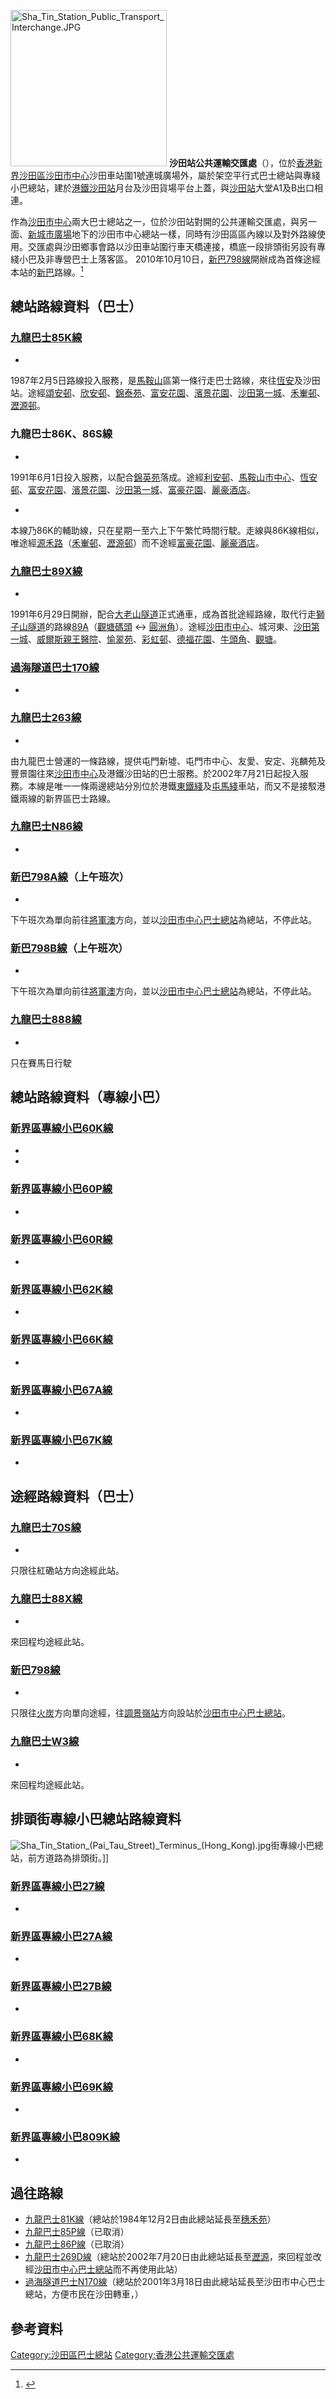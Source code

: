 {{Infobox HK Bus terminus 
| image=Sha Tin Station Bus Terminus viewed from New Town Plaza.jpg
| name=沙田站公共運輸交匯處
| engname=Sha Tin Station Public Transport Interchange
| district=[[沙田區|沙田區]] 
| area=沙田市中心
| street=[[沙田鄉事會路|沙田鄉事會路]]
| opendate={{start date and age|1982|8|20}}
| terminate=[[九巴|九巴]]<br/>[[九龍巴士85K線|85K]]、[[九龍巴士86K線|86K]]、[[九龍巴士86K線|86S]]、[[九龍巴士89X線|89X]]、[[九龍巴士263線|263]]、[[九龍巴士888線|888]]<br/>[[過海隧道巴士|過海隧道巴士]]<br/>[[過海隧道巴士170線|170]]<br/>[[新巴|新巴]]<br>798A、798B（只供落客）<br/>專線小巴<br/>60K、60P、60R、62K、66K、67A、67K
| via= [[九巴|九巴]]<br>[[九龍巴士88X線|88X]]、[[九龍巴士W3線|W3]]<br>[[新巴|新巴]]<br>[[新巴798線|798]]
| feeder={{港鐵路線標誌|EAL|SL}}[[沙田站|沙田站]]
| nearbystreets=[[沙田鄉事會路|沙田鄉事會路]]
| nearbysights=[[新城市廣場|新城市廣場]]、[[沙田政府合署|沙田政府合署]]、[[連城廣場|連城廣場]]、[[新城市中央廣場|新城市中央廣場]]等
| notes= 
| alternative= 
| bgcolor=GREEN 
| fontcolor=white}}
[[File:Sha_Tin_Station_Public_Transport_Interchange.JPG|250px]]
'''沙田站公共運輸交匯處'''（{{lang-en|Sha Tin Station Public Transport Interchange}}），位於[[香港|香港]][[新界|新界]][[沙田區|沙田區]][[沙田市中心|沙田市中心]]沙田車站圍1號連城廣場外，屬於架空平行式巴士總站與專綫小巴總站，建於[[港鐵|港鐵]][[沙田站|沙田站]]月台及沙田貨場平台上蓋，與[[沙田站|沙田站]]大堂A1及B出口相連。

作為[[沙田市中心|沙田市中心]]兩大巴士總站之一，位於沙田站對開的公共運輸交匯處，與{{TPR|沙田}}另一面、[[新城市廣場|新城市廣場]]地下的沙田市中心總站一樣，同時有沙田區區內線以及對外路線使用。交匯處與沙田鄉事會路以沙田車站圍行車天橋連接，橋底一段排頭街另設有專綫小巴及非專營巴士上落客區。
2010年10月10日，[[新巴798線|新巴798線]]開辦成為首條途經本站的[[新巴|新巴]]路線。<ref>{{cite web|url=http://www.nwstbus.com.hk/tc/uploadedFiles/~PressRelease_TC/04102010-chi.pdf|publisher=[[新巴|新巴]]|title=新巴開辦798全新路線　特快往來將軍澳及沙田市中心|date=2010-10-04|location=[[香港|香港]]|archive-url=https://web.archive.org/web/20160604113521/http://www.nwstbus.com.hk/tc/uploadedFiles/~PressRelease_TC/04102010-chi.pdf|archive-date=2016-06-04}}</ref>

==總站路線資料（巴士）==
===[[九龍巴士85K線|九龍巴士85K線]]===
*{{HK Bus Route KLNT|85K|inline}}
1987年2月5日路線投入服務，是[[馬鞍山_(香港市鎮)|馬鞍山]]區第一條行走巴士路線，來往[[恆安巴士總站|恆安]]及沙田站。途經[[頌安邨|頌安邨]]、[[欣安邨|欣安邨]]、[[錦泰苑|錦泰苑]]、[[富安花園|富安花園]]、[[濱景花園|濱景花園]]、[[沙田第一城|沙田第一城]]、[[禾輋邨|禾輋邨]]、[[瀝源邨|瀝源邨]]。

===九龍巴士86K、86S線===
;{{KMB|86K}}
*{{HK Bus Route KLNT|86K|inline}}
1991年6月1日投入服務，以配合[[錦英苑|錦英苑]]落成。途經[[利安邨|利安邨]]、[[馬鞍山市中心公共運輸交匯處|馬鞍山市中心]]、[[恆安邨|恆安邨]]、[[富安花園|富安花園]]、[[濱景花園|濱景花園]]、[[沙田第一城|沙田第一城]]、[[富豪花園|富豪花園]]、[[麗豪酒店|麗豪酒店]]。

;{{KMB|86S}}
*{{HK Bus Route KLNT|86S|inline}}
本線乃86K的輔助線，只在星期一至六上下午繁忙時間行駛。走線與86K線相似，唯途經[[源禾路|源禾路]]（[[禾輋邨|禾輋邨]]、[[瀝源邨|瀝源邨]]）而不途經[[富豪花園|富豪花園]]、[[麗豪酒店|麗豪酒店]]。

===[[九龍巴士89X線|九龍巴士89X線]]===
*{{HK Bus Route KLNT|89X|inline}}
1991年6月29日開辦，配合[[大老山隧道|大老山隧道]]正式通車，成為首批途經路線，取代行走[[獅子山隧道|獅子山隧道]]的路線[[九龍巴士89X線|89A]]（[[觀塘碼頭|觀塘碼頭]] ↔ [[圓洲角|圓洲角]]）。途經[[沙田市中心|沙田市中心]]、城河東、[[沙田第一城|沙田第一城]]、[[威爾斯親王醫院|威爾斯親王醫院]]、[[愉翠苑|愉翠苑]]、[[彩虹邨|彩虹邨]]、[[德福花園|德福花園]]、[[牛頭角|牛頭角]]、[[觀塘|觀塘]]。

===[[過海隧道巴士170線|過海隧道巴士170線]]===
*{{HK Bus Route Cross Harbour|170|inline}}

===[[九龍巴士263線|九龍巴士263線]]===
*{{HK Bus Route KLNT|263|inline}}
由九龍巴士營運的一條路線，提供屯門新墟、屯門市中心、友愛、安定、兆麟苑及豐景園往來[[沙田市中心|沙田市中心]]及港鐵沙田站的巴士服務。於2002年7月21日起投入服務。本線是唯一一條兩邊總站分別位於港鐵[[東鐵綫|東鐵綫]]及[[屯馬綫|屯馬綫]]車站，而又不是接駁港鐵兩線的新界區巴士路線。

===[[九龍巴士N86線|九龍巴士N86線]]===
*{{HK Bus Route KLNT|N86|inline}}

===[[新巴798A線|新巴798A線]]（上午班次）===
*{{HK Bus Route KLNT|798A|morning}}
下午班次為單向前往[[將軍澳|將軍澳]]方向，並以[[沙田市中心巴士總站|沙田市中心巴士總站]]為總站，不停此站。

===[[新巴798B線|新巴798B線]]（上午班次）===
*{{HK Bus Route KLNT|798B|morning}}
下午班次為單向前往[[將軍澳|將軍澳]]方向，並以[[沙田市中心巴士總站|沙田市中心巴士總站]]為總站，不停此站。

===[[九龍巴士888線|九龍巴士888線]]===
*{{HK Bus Route KLNT|888|inline}}
只在賽馬日行駛

==總站路線資料（專線小巴）==
===[[新界區專線小巴60K線|新界區專線小巴60K線]]===
*{{HK MiniBus Route NT Show:60K|format=inline}}
*{{HK MiniBus Route NT Show:60K|format=special}}

===[[新界區專線小巴60P線|新界區專線小巴60P線]]===
*{{HK MiniBus Route NT Show:60P|format=inline}}

===[[新界區專線小巴60R線|新界區專線小巴60R線]]===
*{{HK MiniBus Route NT Show:60R|format=inline}}

===[[新界區專線小巴62K線|新界區專線小巴62K線]]===
*{{HK MiniBus Route NT Show:62K|format=inline}}

===[[新界區專線小巴66K線|新界區專線小巴66K線]]===
*{{HK MiniBus Route NT Show:66K|format=inline}}

===[[新界區專線小巴67A線|新界區專線小巴67A線]]===
*{{HK MiniBus Route NT Show:67A|format=inline}}

===[[新界區專線小巴67K線|新界區專線小巴67K線]]===
*{{HK MiniBus Route NT Show:67K|format=inline}}

==途經路線資料（巴士）==
===[[九龍巴士70S線|九龍巴士70S線]]===
*{{HK Bus Route KLNT|70S|inline}}
只限往紅磡站方向途經此站。
===[[九龍巴士88X線|九龍巴士88X線]]===
*{{HK Bus Route KLNT|88X|inline}}
來回程均途經此站。

===[[新巴798線|新巴798線]]===
*{{HK Bus Route KLNT|798|inline}}
只限往[[火炭|火炭]]方向單向途經，往[[調景嶺站|調景嶺站]]方向設站於[[沙田市中心巴士總站|沙田市中心巴士總站]]。
<!--===[[新巴798X線|新巴798X線]]===
*{{HK Bus Route KLNT|798X|inline}}
只限往[[火炭|火炭]]方向單向途經，往[[將軍澳工業邨|將軍澳工業邨]]方向設站於[[沙田市中心巴士總站|沙田市中心巴士總站]]。-->

===[[九龍巴士W3線|九龍巴士W3線]]===
*{{HK Bus Route KLNT|W3|inline}}
來回程均途經此站。

==排頭街專線小巴總站路線資料==
[[File:Sha_Tin_Station_(Pai_Tau_Street)_Terminus_(Hong_Kong).jpg|thumb]]街專線小巴總站，前方道路為排頭街。]]
===[[新界區專線小巴27線|新界區專線小巴27線]]===
*{{HK MiniBus Route NT Show:27|format=inline}}

===[[新界區專線小巴27A線|新界區專線小巴27A線]]===
*{{HK MiniBus Route NT Show:27A|format=inline}}

===[[新界區專線小巴27B線|新界區專線小巴27B線]]===
*{{HK MiniBus Route NT Show:27B|format=inline}}

===[[新界區專線小巴68K線|新界區專線小巴68K線]]===
*{{HK MiniBus Route NT Show:68K|format=inline}}

===[[新界區專線小巴69K線|新界區專線小巴69K線]]===
*{{HK MiniBus Route NT Show:69K|format=inline}}

===[[新界區專線小巴809K線|新界區專線小巴809K線]]===
*{{HK MiniBus Route NT Show:809K|format=inline}}

== 過往路線 ==
* [[九龍巴士81K線|九龍巴士81K線]]（總站於1984年12月2日由此總站延長至[[穗禾苑巴士總站|穗禾苑]]）
* [[九龍巴士85P線|九龍巴士85P線]]（已取消）
* [[九龍巴士86P線|九龍巴士86P線]]（已取消）
* [[九龍巴士269D線|九龍巴士269D線]]（總站於2002年7月20日由此總站延長至[[瀝源巴士總站|瀝源]]，來回程並改經[[沙田市中心巴士總站|沙田市中心巴士總站]]而不再使用此站）
* [[過海隧道巴士N170線|過海隧道巴士N170線]]（總站於2001年3月18日由此總站延長至沙田市中心巴士總站，方便市民在沙田轉車，）

==參考資料==
{{commonscat|Sha Tin Station Public Transport Interchange}}
{{reflist}}

{{香港沙田區巴士總站列表}}

[[Category:沙田區巴士總站|Category:沙田區巴士總站]]
[[Category:香港公共運輸交匯處|Category:香港公共運輸交匯處]]